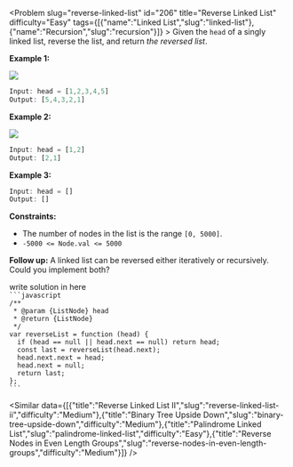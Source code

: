 
<Problem slug="reverse-linked-list" id="206" title="Reverse Linked List" difficulty="Easy" tags={[{"name":"Linked List","slug":"linked-list"},{"name":"Recursion","slug":"recursion"}]} >
    Given the `head` of a singly linked list, reverse the list, and return _the reversed list_.

**Example 1:**

![](https://assets.leetcode.com/uploads/2021/02/19/rev1ex1.jpg)
```javascript 
Input: head = [1,2,3,4,5]
Output: [5,4,3,2,1]

```

**Example 2:**

![](https://assets.leetcode.com/uploads/2021/02/19/rev1ex2.jpg)
```javascript 
Input: head = [1,2]
Output: [2,1]

```

**Example 3:**

```javascript 
Input: head = []
Output: []

```

**Constraints:**

*   The number of nodes in the list is the range `[0, 5000]`.
*   `-5000 <= Node.val <= 5000`

**Follow up:** A linked list can be reversed either iteratively or recursively. Could you implement both?
</Problem >

<Solution>
write solution in here
</Solution>

<Code>
```javascript
/**
 * @param {ListNode} head
 * @return {ListNode}
 */
var reverseList = function (head) {
  if (head == null || head.next == null) return head;
  const last = reverseList(head.next);
  head.next.next = head;
  head.next = null;
  return last;
};
```
</Code>

<Similar data={[{"title":"Reverse Linked List II","slug":"reverse-linked-list-ii","difficulty":"Medium"},{"title":"Binary Tree Upside Down","slug":"binary-tree-upside-down","difficulty":"Medium"},{"title":"Palindrome Linked List","slug":"palindrome-linked-list","difficulty":"Easy"},{"title":"Reverse Nodes in Even Length Groups","slug":"reverse-nodes-in-even-length-groups","difficulty":"Medium"}]} />
